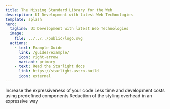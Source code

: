 ```yaml
---
title: The Missing Standard Library for the Web
description: UI Development with latest Web Technologies
template: splash
hero:
  tagline: UI Development with latest Web Technologies
  image:
    file: ../../../public/logo.svg
  actions:
    - text: Example Guide
      link: /guides/example/
      icon: right-arrow
      variant: primary
    - text: Read the Starlight docs
      link: https://starlight.astro.build
      icon: external
---
```



<CardGrid stagger>
  <Card title="Javascript Utilities" icon="seti:javascript">
    Increase the expressiveness of your code
  </Card>

  <Card title="Agnostic Custom Elements" icon="seti:html">
    Less time and development costs using predefined components
  </Card>

  <Card title="CSS Utilities" icon="seti:css">
    Reduction of the styling overhead in an expressive way
  </Card>
</CardGrid>
